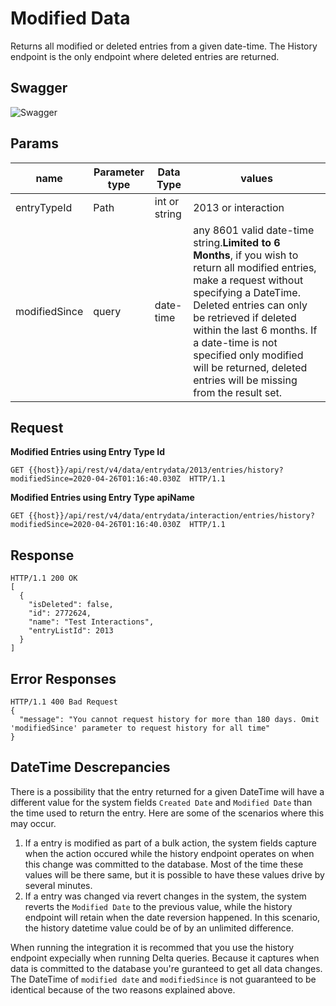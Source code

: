 # Modified Data

Returns all modified or deleted entries from a given date-time. The History endpoint is the only endpoint where deleted entries are returned.
## Swagger
![Swagger](./modified_entries.png)
## Params

| name          | Parameter type | Data Type     | values                                                                                                                                                                                                                                                                                                                                             |
| ------------- | -------------- | ------------- | -------------------------------------------------------------------------------------------------------------------------------------------------------------------------------------------------------------------------------------------------------------------------------------------------------------------------------------------------- |
| entryTypeId   | Path           | int or string | 2013 or interaction                                                                                                                                                                                                                                                                                                                                |
| modifiedSince | query          | date-time     | any 8601 valid date-time string.**Limited to 6 Months**, if you wish to return all modified entries, make a request without specifying a DateTime. Deleted entries can only be retrieved if deleted within the last 6 months. If a date-time is not specified only modified will be returned, deleted entries will be missing from the result set. |

## Request

**Modified Entries using Entry Type Id**

```
GET {{host}}/api/rest/v4/data/entrydata/2013/entries/history?
modifiedSince=2020-04-26T01:16:40.030Z  HTTP/1.1

```

**Modified Entries using Entry Type apiName**

```
GET {{host}}/api/rest/v4/data/entrydata/interaction/entries/history?
modifiedSince=2020-04-26T01:16:40.030Z  HTTP/1.1

```

## Response

```
HTTP/1.1 200 OK
[
  {
    "isDeleted": false,
    "id": 2772624,
    "name": "Test Interactions",
    "entryListId": 2013
  }
]
```

## Error Responses

```
HTTP/1.1 400 Bad Request
{
  "message": "You cannot request history for more than 180 days. Omit 'modifiedSince' parameter to request history for all time"
}
```

## DateTime Descrepancies
There is a possibility that the entry returned for a given DateTime will have a different value for the system fields `Created Date` and `Modified Date` than the time used to return the entry. Here are some of the scenarios where this may occur.

1. If a entry is modified as part of a bulk action, the system fields capture when the action occured while the history endpoint operates on when this change was committed to the database. Most of the time these values will be there same, but it is possible to have these values drive by several minutes.
2. If a entry was changed via revert changes in the system, the system reverts the `Modified Date` to the previous value, while the history endpoint will retain when the date reversion happened. In this scenario, the history datetime value could be of by an unlimited difference.

When running the integration it is recommed that you use the history endpoint expecially when running Delta queries. Because it captures when data is committed to the database you're guranteed to get all data changes. The DateTime of `modified date` and `modifiedSince` is not guaranteed to be identical because of the two reasons explained above.
